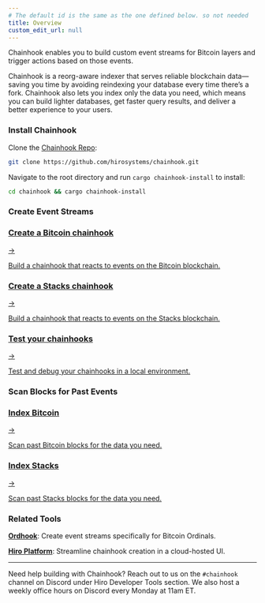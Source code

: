 ```yaml
---
# The default id is the same as the one defined below. so not needed
title: Overview
custom_edit_url: null
---
```



<p class="p-3 rounded-lg bg-neutral-100 text-neutral-500 dark:bg-neutral-800 dark:text-neutral-400">Chainhook enables you to build custom event streams for Bitcoin layers and trigger actions based on those events.</p>

<div class="mb-10"></div>

Chainhook is a reorg-aware indexer that serves reliable blockchain data—saving you time by avoiding reindexing your database every time there’s a fork. Chainhook also lets you index only the data you need, which means you can build lighter databases, get faster query results, and deliver a better experience to your users.

### Install Chainhook

Clone the [Chainhook Repo](https://github.com/hirosystems/chainhook.git):

```sh
git clone https://github.com/hirosystems/chainhook.git
```

Navigate to the root directory and run `cargo chainhook-install` to install:

```sh
cd chainhook && cargo chainhook-install
```

### Create Event Streams

<div class="subSections my-8">
  <a href="/chainhook/guides/chainhooks-with-bitcoin">
    <div class="subSectionTitle"><h3>Create a Bitcoin chainhook</h3><span>→</span></div>
    <p>Build a chainhook that reacts to events on the Bitcoin blockchain.</p>
  </a>
  <a href="/chainhook/guides/chainhooks-with-stacks">
    <div class="subSectionTitle"><h3>Create a Stacks chainhook</h3><span>→</span></div>
    <p>Build a chainhook that reacts to events on the Stacks blockchain.</p>
  </a>
</div>

<div class="subSections my-8 w-[50%]">
  <a href="/chainhook/guides/register-chainhooks-on-devnet">
    <div class="subSectionTitle"><h3>Test your chainhooks</h3><span>→</span></div>
    <p>Test and debug your chainhooks in a local environment.</p>
  </a>
</div>

### Scan Blocks for Past Events

<div class="subSections my-8">
  <a href="/chainhook/guides/chainhooks-with-bitcoin">
    <div class="subSectionTitle"><h3>Index Bitcoin</h3><span>→</span></div>
    <p>Scan past Bitcoin blocks for the data you need.</p>
  </a>
  <a href="/chainhook/guides/chainhooks-with-stacks">
    <div class="subSectionTitle"><h3>Index Stacks</h3><span>→</span></div>
    <p>Scan past Stacks blocks for the data you need.</p>
  </a>
</div>

### Related Tools

**[Ordhook](../ordhook/index.mdx)**: Create event streams specifically for Bitcoin Ordinals.

**[Hiro Platform](../platform/index.mdx)**: Streamline chainhook creation in a cloud-hosted UI.

---

Need help building with Chainhook? Reach out to us on the `#chainhook` channel on Discord under Hiro Developer Tools section. We also host a weekly office hours on Discord every Monday at 11am ET.